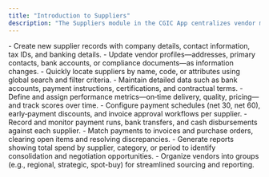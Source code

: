 ```yaml
---
title: "Introduction to Suppliers"
description: "The Suppliers module in the CGIC App centralizes vendor management—enabling you to onboard, assess, transact with, and analyze supplier relationships for optimized procurement and payments."
---
```


<CardGroup cols={2}>
  <Card title="Add Supplier" icon="sparkles" iconType="duotone" href="https://cgic.mintlify.app/core-features/suppliers/add-supplier">
    - Create new supplier records with company details, contact information, tax IDs, and banking details.
  </Card>
  <Card title="Edit Supplier" icon="sparkles" iconType="duotone" href="https://cgic.mintlify.app/core-features/suppliers/edit-supplier">
    - Update vendor profiles—addresses, primary contacts, bank accounts, or compliance documents—as information changes.
  </Card>
  <Card title="Search Suppliers" icon="sparkles" iconType="duotone" href="https://cgic.mintlify.app/core-features/suppliers/search-suppliers">
    - Quickly locate suppliers by name, code, or attributes using global search and filter criteria.
  </Card>
  <Card title="Manage Supplier Info" icon="sparkles" iconType="duotone" href="https://cgic.mintlify.app/core-features/suppliers/manage-supplier-info">
    - Maintain detailed data such as bank accounts, payment instructions, certifications, and contractual terms.
  </Card>
  <Card title="Supplier Scorecards" icon="sparkles" iconType="duotone" href="https://cgic.mintlify.app/core-features/suppliers/supplier-scorecards">
    - Define and assign performance metrics—on‐time delivery, quality, pricing—and track scores over time.
  </Card>
  <Card title="Payment Terms" icon="sparkles" iconType="duotone" href="https://cgic.mintlify.app/core-features/suppliers/payment-terms">
    - Configure payment schedules (net 30, net 60), early‐payment discounts, and invoice approval workflows per supplier.
  </Card>
  <Card title="Track Supplier Payments" icon="sparkles" iconType="duotone" href="https://cgic.mintlify.app/core-features/suppliers/track-supplier-payments">
    - Record and monitor payment runs, bank transfers, and cash disbursements against each supplier.
  </Card>
  <Card title="Reconcile Payments" icon="sparkles" iconType="duotone" href="https://cgic.mintlify.app/core-features/suppliers/reconcile-payments">
    - Match payments to invoices and purchase orders, clearing open items and resolving discrepancies.
  </Card>
  <Card title="Spend Analysis" icon="sparkles" iconType="duotone" href="https://cgic.mintlify.app/core-features/suppliers/spend-analysis">
    - Generate reports showing total spend by supplier, category, or period to identify consolidation and negotiation opportunities.
  </Card>
  <Card title="Manage Supplier Groups" icon="sparkles" iconType="duotone" href="https://cgic.mintlify.app/core-features/suppliers/manage-supplier-groups">
    - Organize vendors into groups (e.g., regional, strategic, spot-buy) for streamlined sourcing and reporting.
  </Card>
</CardGroup>